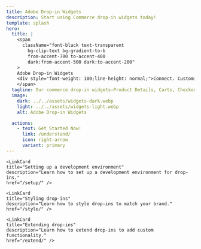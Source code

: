 ```yaml
---
title: Adobe Drop-in Widgets
description: Start using Commerce drop-in widgets today!
template: splash
hero:
  title: |
    <span
      className="font-black text-transparent
        bg-clip-text bg-gradient-to-b
        from-accent-700 to-accent-400
        dark:from-accent-500 dark:to-accent-200"
    >
    Adobe Drop-in Widgets
    <div style="font-weight: 100;line-height: normal;">Connect. Customize. Captivate.</div>
    </span>
  tagline: Our commerce drop-in widgets—Product Details, Carts, Checkout and more—are among the fastest and most customizable commerce components in the industry.
  image:
    dark: ../../assets/widgets-dark.webp
    light: ../../assets/widgets-light.webp
    alt: Adobe Drop-in Widgets

  actions:
    - text: Get Started Now!
      link: /understand/
      icon: right-arrow
      variant: primary
---
```



<CardGrid>
    <LinkCard
    title="Understanding drop-ins"
    description="Learn about the different types of drop-ins and how they work."
    href="/understand/" />

    <LinkCard
    title="Setting up a development environment"
    description="Learn how to set up a development environment for drop-ins."
    href="/setup/" />

    <LinkCard
    title="Styling drop-ins"
    description="Learn how to style drop-ins to match your brand."
    href="/style/" />

    <LinkCard
    title="Extending drop-ins"
    description="Learn how to extend drop-ins to add custom functionality."
    href="/extend/" />

</CardGrid>
